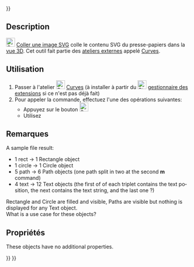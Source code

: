 <languages/>
{{UnfinishedDocu{{#translation:}}}}

{{Docnav/fr
|[[Curves_ParametricSolid/fr|Solide paramétrique]]
|[[Curves_ToConsole/fr|Vers la console]]
|[[Curves_Workbench/fr|Atelier Curves]]
|IconL=Curves_ParametricSolid.svg
|IconR=Curves_ToConsole.svg
|IconC=Curves_workbench_icon.svg
}}

{{GuiCommand/fr
|Name=Curves PasteSVG
|Name/fr=Curves Coller une image SVG
|MenuLocation=Misc. → Paste SVG
|Workbenches=[[Curves_Workbench/fr|Curves]]
}}

==Description==

<div class="mw-translate-fuzzy">
[[Image:Curves_PasteSVG.svg|24px]] [[Curves_PasteSVG/fr|Coller une image SVG]] colle le contenu SVG du presse-papiers dans la [[3D_view/fr|vue 3D]]. Cet outil fait partie des [[External_workbenches/fr|ateliers externes]] appelé [[Curves_Workbench/fr|Curves]].
</div>

<span id="Usage"></span>
==Utilisation==

<div class="mw-translate-fuzzy">
# Passer à l'atelier [[Image:Curves_workbench_icon.svg|24px]] [[Curves_Workbench/fr|Curves]] (à installer à partir du [[Image:Std_AddonMgr.svg|24px]] [[Std_AddonMgr/fr|gestionnaire des extensions]] si ce n'est pas déjà fait)
# Pour appeler la commande, effectuez l'une des opérations suivantes:
#* Appuyez sur le bouton [[Image:Curves_PasteSVG.svg|24px]] 
#* Utilisez {{MenuCommand|Misc. → Paste SVG}}
</div>

<span id="Notes"></span>
==Remarques==

<div lang="en" dir="ltr" class="mw-content-ltr">
A sample file result:
* 1 rect -> 1 Rectangle object
* 1 circle -> 1 Circle object
* 5 path -> 6 Path objects (one path split in two at the second '''m''' command)
* 4 text -> 12 Text objects (the first of of each triplet contains the text position, the next contains the text string, and the last one ?)
Rectangle and Circle are filled and visible, Paths are visible but nothing is displayed for any Text object.<br>
What is a use case for these objects?
</div>

<span id="Properties"></span>
==Propriétés==

<div lang="en" dir="ltr" class="mw-content-ltr">
These objects have no additional properties.
</div>


{{Docnav/fr
|[[Curves_ParametricSolid/fr|Solide paramétrique]]
|[[Curves_ToConsole/fr|Vers la console]]
|[[Curves_Workbench/fr|Atelier Curves]]
|IconL=Curves_ParametricSolid.svg
|IconR=Curves_ToConsole.svg
|IconC=Curves_workbench_icon.svg
}}

{{Curves Tools navi{{#translation:}}}}
{{Userdocnavi{{#translation:}}}}
